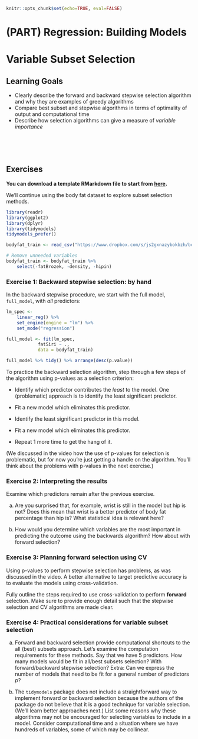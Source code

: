 ```r
knitr::opts_chunk$set(echo=TRUE, eval=FALSE)
```

# (PART) Regression: Building Models {-}

# Variable Subset Selection

## Learning Goals {-}

- Clearly describe the forward and backward stepwise selection algorithm and why they are examples of greedy algorithms
- Compare best subset and stepwise algorithms in terms of optimality of output and computational time
- Describe how selection algorithms can give a measure of *variable importance*

<br><br><br>

## Exercises {-}

**You can download a template RMarkdown file to start from [here](template_rmds/05-subset-selection.Rmd).**

We'll continue using the body fat dataset to explore subset selection methods.

```r
library(readr)
library(ggplot2)
library(dplyr)
library(tidymodels)
tidymodels_prefer()

bodyfat_train <- read_csv("https://www.dropbox.com/s/js2gxnazybokbzh/bodyfat_train.csv?dl=1")

# Remove unneeded variables
bodyfat_train <- bodyfat_train %>%
    select(-fatBrozek, -density, -hipin)
```


### Exercise 1: Backward stepwise selection: by hand {-}

In the backward stepwise procedure, we start with the full model, `full_model`, with *all* predictors:

```r
lm_spec <-
    linear_reg() %>% 
    set_engine(engine = "lm") %>% 
    set_mode("regression")

full_model <- fit(lm_spec,
            fatSiri ~ .,
            data = bodyfat_train) 

full_model %>% tidy() %>% arrange(desc(p.value))
```

To practice the backward selection algorithm, step through a few steps of the algorithm using p-values as a selection criterion:

- Identify which predictor contributes the *least* to the model. One (problematic) approach is to identify the least significant predictor.

- Fit a new model which eliminates this predictor.

- Identify the least significant predictor in this model.    

- Fit a new model which eliminates this predictor.

- Repeat 1 more time to get the hang of it.

(We discussed in the video how the use of p-values for selection is problematic, but for now you're just getting a handle on the algorithm. You'll think about the problems with p-values in the next exercise.)



### Exercise 2: Interpreting the results {-}

Examine which predictors remain after the previous exercise.

a. Are you surprised that, for example, wrist is still in the model but hip is not? Does this mean that wrist is a better predictor of body fat percentage than hip is? What statistical idea is relevant here?

b. How would you determine which variables are the most important in predicting the outcome using the backwards algorithm? How about with forward selection?


### Exercise 3: Planning forward selection using CV {-}

Using p-values to perform stepwise selection has problems, as was discussed in the video. A better alternative to target predictive accuracy is to evaluate the models using cross-validation.

Fully outline the steps required to use cross-validation to perform **forward** selection. Make sure to provide enough detail such that the stepwise selection and CV algorithms are made clear.



### Exercise 4: Practical considerations for variable subset selection {-}

a. Forward and backward selection provide computational shortcuts to the all (best) subsets approach. Let’s examine the computation requirements for these methods.
Say that we have 5 predictors. How many models would be fit in all/best subsets selection? With forward/backward stepwise selection?
Extra: Can we express the number of models that need to be fit for a general number of predictors  
$p$?

b. The `tidymodels` package does not include a straightforward way to implement forward or backward selection because the authors of the package do not believe that it is a good technique for variable selection. (We’ll learn better approaches next.) List some reasons why these algorithms may not be encouraged for selecting variables to include in a model. Consider computational time and a situation where we have hundreds of variables, some of which may be collinear.



